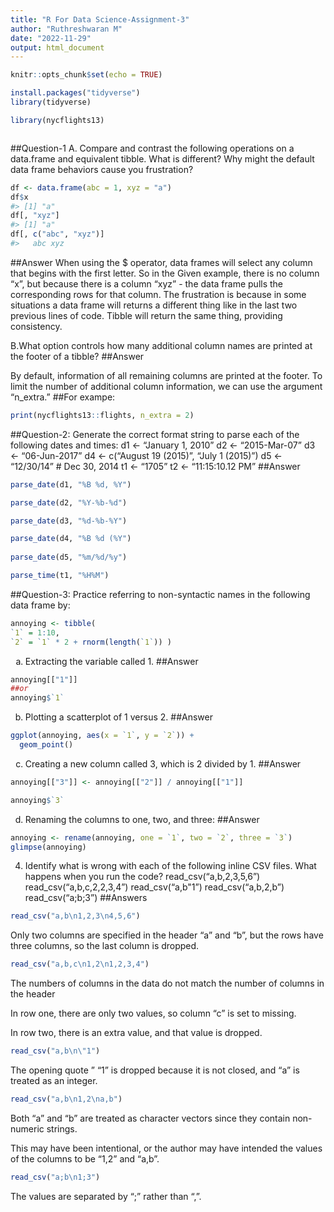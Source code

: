 ---
title: "R For Data Science-Assignment-3"
author: "Ruthreshwaran M"
date: "2022-11-29"
output: html_document
---

```{r setup, include=FALSE}
knitr::opts_chunk$set(echo = TRUE)
```

```{r}
install.packages("tidyverse")
library(tidyverse)
```

```{r}
library(nycflights13)
```


```{r}
```

##Question-1
A. Compare and contrast the following operations on a data.frame and equivalent tibble. What is different? Why might the default data frame behaviors cause you frustration?
```{r}
df <- data.frame(abc = 1, xyz = "a")
df$x
#> [1] "a"
df[, "xyz"]
#> [1] "a"
df[, c("abc", "xyz")]
#>   abc xyz

```
##Answer
    When using the $ operator, data frames will select any column that begins with the first letter. So in the Given example, there is no column “x”, but because there is a column “xyz” - the data frame pulls the corresponding rows for that column. 
   The frustration is because in some situations a data frame will returns a different thing like in the last two previous lines of code. Tibble will return the same thing, providing consistency.


B.What option controls how many additional column names are printed at the footer of a tibble?
##Answer

   By default, information of all remaining columns are printed at the footer. To limit the number of additional column information, we can use the argument "n_extra." 
##For exampe:
```{r}
print(nycflights13::flights, n_extra = 2)
```

##Question-2:
Generate the correct format string to parse each of the following dates and times:
d1 <- "January 1, 2010"
d2 <- "2015-Mar-07"
d3 <- "06-Jun-2017"
d4 <- c("August 19 (2015)", "July 1 (2015)")
d5 <- "12/30/14" # Dec 30, 2014
t1 <- "1705"
t2 <- "11:15:10.12 PM"
##Answer
```{r}
parse_date(d1, "%B %d, %Y")

parse_date(d2, "%Y-%b-%d")

parse_date(d3, "%d-%b-%Y")

parse_date(d4, "%B %d (%Y")
           
parse_date(d5, "%m/%d/%y")

parse_time(t1, "%H%M")


```



##Question-3:
Practice referring to non-syntactic names in the following data frame by: 
```{r}
annoying <- tibble( 
`1` = 1:10, 
`2` = `1` * 2 + rnorm(length(`1`)) )

```

a. Extracting the variable called 1. 
##Answer
```{r}
annoying[["1"]]
##or
annoying$`1`
```
b. Plotting a scatterplot of 1 versus 2.
##Answer
```{r}
ggplot(annoying, aes(x = `1`, y = `2`)) +
  geom_point()
```
c. Creating a new column called 3, which is 2 divided by 1. 
##Answer
```{r}
annoying[["3"]] <- annoying[["2"]] / annoying[["1"]]

annoying$`3`
```
d. Renaming the columns to one, two, and three: 
##Answer
```{r}
annoying <- rename(annoying, one = `1`, two = `2`, three = `3`)
glimpse(annoying)

```



4.	Identify what is wrong with each of the following inline CSV files. 
What happens when you run the code? 
read_csv("a,b\n1,2,3\n4,5,6") 
read_csv("a,b,c\n1,2\n1,2,3,4")
read_csv("a,b\n\"1") 
read_csv("a,b\n1,2\na,b")
read_csv("a;b\n1;3")
##Answers
```{r}
read_csv("a,b\n1,2,3\n4,5,6") 
```
Only two columns are specified in the header "a" and "b", but the rows have three columns, so the last column is dropped.

```{r}
read_csv("a,b,c\n1,2\n1,2,3,4")
```
The numbers of columns in the data do not match the number of columns in the header

In row one, there are only two values, so column "c" is set to missing.

In row two, there is an extra value, and that value is dropped.
```{r}
read_csv("a,b\n\"1") 
```

The opening quote " "1 " is dropped because it is not closed, and "a" is treated as an integer.
```{r}
read_csv("a,b\n1,2\na,b")
```

Both "a" and "b" are treated as character vectors since they contain non-numeric strings.

This may have been intentional, or the author may have intended the values of the columns to be "1,2" and "a,b".

```{r}
read_csv("a;b\n1;3")
```
The values are separated by ";" rather than ",".
